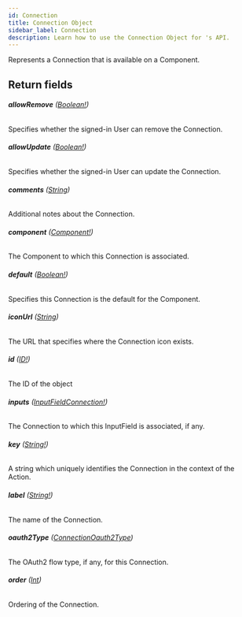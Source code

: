 ```yaml
---
id: Connection
title: Connection Object
sidebar_label: Connection
description: Learn how to use the Connection Object for 's API.
---
```


Represents a Connection that is available on a Component.

## Return fields

###### <b>allowRemove</b> ([Boolean!](api/schema/scalar/Boolean.mdx))

Specifies whether the signed-in User can remove the Connection.

###### <b>allowUpdate</b> ([Boolean!](api/schema/scalar/Boolean.mdx))

Specifies whether the signed-in User can update the Connection.

###### <b>comments</b> ([String](api/schema/scalar/String.mdx))

Additional notes about the Connection.

###### <b>component</b> ([Component!](api/schema/object/Component.mdx))

The Component to which this Connection is associated.

###### <b>default</b> ([Boolean!](api/schema/scalar/Boolean.mdx))

Specifies this Connection is the default for the Component.

###### <b>iconUrl</b> ([String](api/schema/scalar/String.mdx))

The URL that specifies where the Connection icon exists.

###### <b>id</b> ([ID!](api/schema/scalar/ID.mdx))

The ID of the object

###### <b>inputs</b> ([InputFieldConnection!](api/schema/object/InputFieldConnection.mdx))

The Connection to which this InputField is associated, if any.

###### <b>key</b> ([String!](api/schema/scalar/String.mdx))

A string which uniquely identifies the Connection in the context of the Action.

###### <b>label</b> ([String!](api/schema/scalar/String.mdx))

The name of the Connection.

###### <b>oauth2Type</b> ([ConnectionOauth2Type](api/schema/enum/ConnectionOauth2Type.mdx))

The OAuth2 flow type, if any, for this Connection.

###### <b>order</b> ([Int](api/schema/scalar/Int.mdx))

Ordering of the Connection.
